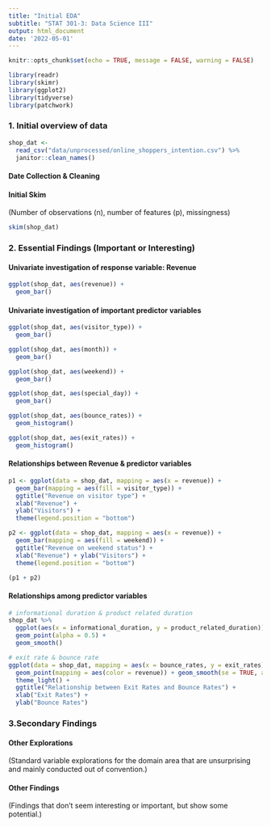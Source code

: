 ```yaml
---
title: "Initial EDA"
subtitle: "STAT 301-3: Data Science III"
output: html_document
date: '2022-05-01'
---
```


```r
knitr::opts_chunk$set(echo = TRUE, message = FALSE, warning = FALSE)
```

```r
library(readr)
library(skimr)
library(ggplot2)
library(tidyverse)
library(patchwork)
```

### 1. Initial overview of data

```r
shop_dat <- 
  read_csv("data/unprocessed/online_shoppers_intention.csv") %>% 
  janitor::clean_names()
```

#### Date Collection & Cleaning


#### Initial Skim

(Number of observations (n), number of features (p), missingness)

```r
skim(shop_dat)
```


### 2. Essential Findings (Important or Interesting)
#### Univariate investigation of response variable: Revenue

```r
ggplot(shop_dat, aes(revenue)) +
  geom_bar()
```

#### Univariate investigation of important predictor variables

```r
ggplot(shop_dat, aes(visitor_type)) +
  geom_bar()

ggplot(shop_dat, aes(month)) +
  geom_bar()

ggplot(shop_dat, aes(weekend)) +
  geom_bar()

ggplot(shop_dat, aes(special_day)) +
  geom_bar()

ggplot(shop_dat, aes(bounce_rates)) +
  geom_histogram()

ggplot(shop_dat, aes(exit_rates)) +
  geom_histogram()
```

#### Relationships between Revenue & predictor variables

```r
p1 <- ggplot(data = shop_dat, mapping = aes(x = revenue)) +
  geom_bar(mapping = aes(fill = visitor_type)) + 
  ggtitle("Revenue on visitor type") + 
  xlab("Revenue") + 
  ylab("Visitors") + 
  theme(legend.position = "bottom")

p2 <- ggplot(data = shop_dat, mapping = aes(x = revenue)) +
  geom_bar(mapping = aes(fill = weekend)) + 
  ggtitle("Revenue on weekend status") + 
  xlab("Revenue") + ylab("Visitors") + 
  theme(legend.position = "bottom")

(p1 + p2)
```

#### Relationships among predictor variables

```r
# informational duration & product related duration
shop_dat %>% 
  ggplot(aes(x = informational_duration, y = product_related_duration)) +
  geom_point(alpha = 0.5) +
  geom_smooth()

# exit rate & bounce rate
ggplot(data = shop_dat, mapping = aes(x = bounce_rates, y = exit_rates)) +
  geom_point(mapping = aes(color = revenue)) + geom_smooth(se = TRUE, alpha = 0.5) +
  theme_light() + 
  ggtitle("Relationship between Exit Rates and Bounce Rates") + 
  xlab("Exit Rates") + 
  ylab("Bounce Rates")
```


### 3.Secondary Findings

#### Other Explorations

(Standard variable explorations for the domain area that are unsurprising and mainly conducted out of convention.)

#### Other Findings

(Findings that don't seem interesting or important, but show some potential.)




